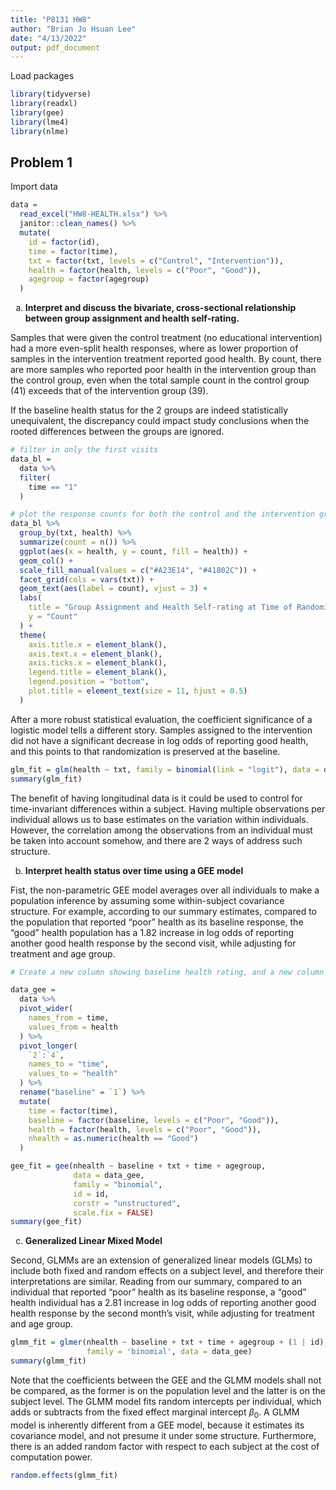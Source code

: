 ```yaml
---
title: "P8131 HW8"
author: "Brian Jo Hsuan Lee"
date: "4/13/2022"
output: pdf_document
---
```


Load packages
```r
library(tidyverse)
library(readxl)
library(gee)
library(lme4)
library(nlme)
```

## Problem 1

Import data
```r
data = 
  read_excel("HW8-HEALTH.xlsx") %>% 
  janitor::clean_names() %>% 
  mutate(
    id = factor(id),
    time = factor(time),
    txt = factor(txt, levels = c("Control", "Intervention")),
    health = factor(health, levels = c("Poor", "Good")),
    agegroup = factor(agegroup)
  )
```

a) 
**Interpret and discuss the bivariate, cross-sectional relationship between group assignment and health self-rating.**

Samples that were given the control treatment (no educational intervention) had a more even-split health responses, where as lower proportion of samples in the intervention treatment reported good health. By count, there are more samples who reported poor health in the intervention group than the control group, even when the total sample count in the control group (41) exceeds that of the intervention group (39).

If the baseline health status for the 2 groups are indeed statistically unequivalent, the discrepancy could impact study conclusions when the rooted differences between the groups are ignored. 

```r
# filter in only the first visits
data_bl =
  data %>% 
  filter(
    time == "1"
  )

# plot the response counts for both the control and the intervention group
data_bl %>% 
  group_by(txt, health) %>% 
  summarize(count = n()) %>% 
  ggplot(aes(x = health, y = count, fill = health)) +
  geom_col() +
  scale_fill_manual(values = c("#A23E14", "#41802C")) +
  facet_grid(cols = vars(txt)) +
  geom_text(aes(label = count), vjust = 3) +
  labs(
    title = "Group Assignment and Health Self-rating at Time of Randomization",
    y = "Count"
  ) +
  theme(
    axis.title.x = element_blank(),
    axis.text.x = element_blank(),
    axis.ticks.x = element_blank(),
    legend.title = element_blank(),
    legend.position = "bottom",
    plot.title = element_text(size = 11, hjust = 0.5)
  )
```

After a more robust statistical evaluation, the coefficient significance of a logistic model tells a different story. Samples assigned to the intervention did not have a significant decrease in log odds of reporting good health, and this points to that randomization is preserved at the baseline. 

```r
glm_fit = glm(health ~ txt, family = binomial(link = "logit"), data = data_bl)
summary(glm_fit)
```

The benefit of having longitudinal data is it could be used to control for time-invariant differences within a subject. Having multiple observations per individual allows us to base estimates on the variation within individuals. However, the correlation among the observations from an individual must be taken into account somehow, and there are 2 ways of address such structure. 

b)
**Interpret health status over time using a GEE model**

Fist, the non-parametric GEE model averages over all individuals to make a population inference by assuming some within-subject covariance structure. For example, according to our summary estimates, compared to the population that reported "poor" health as its baseline response, the "good" health population has a 1.82 increase in log odds of reporting another good health response by the second visit, while adjusting for treatment and age group. 

```r
# Create a new column showing baseline health rating, and a new column representing good health as 1, poor health as 0

data_gee =
  data %>% 
  pivot_wider(
    names_from = time,
    values_from = health
  ) %>% 
  pivot_longer(
    `2`:`4`, 
    names_to = "time", 
    values_to = "health"
  ) %>% 
  rename("baseline" = `1`) %>% 
  mutate(
    time = factor(time),
    baseline = factor(baseline, levels = c("Poor", "Good")),
    health = factor(health, levels = c("Poor", "Good")),
    nhealth = as.numeric(health == "Good")
  )
```

```r
gee_fit = gee(nhealth ~ baseline + txt + time + agegroup, 
              data = data_gee, 
              family = "binomial", 
              id = id,
              corstr = "unstructured",
              scale.fix = FALSE) 
summary(gee_fit)
```

c)
**Generalized Linear Mixed Model**

Second, GLMMs are an extension of generalized linear models (GLMs) to include both fixed and random effects on a subject level, and therefore their interpretations are similar. Reading from our summary, compared to an individual that reported "poor" health as its baseline response, a "good" health individual has a 2.81 increase in log odds of reporting another good health response by the second month's visit, while adjusting for treatment and age group. 

```r
glmm_fit = glmer(nhealth ~ baseline + txt + time + agegroup + (1 | id),
                 family = 'binomial', data = data_gee)
summary(glmm_fit)
```

Note that the coefficients between the GEE and the GLMM models shall not be compared, as the former is on the population level and the latter is on the subject level. The GLMM model fits random intercepts per individual, which adds or subtracts from the fixed effect marginal intercept $\beta_0$. A GLMM model is inherently different from a GEE model, because it estimates its covariance model, and not presume it under some structure. Furthermore, there is an added random factor with respect to each subject at the cost of computation power. 

```r
random.effects(glmm_fit)
```
